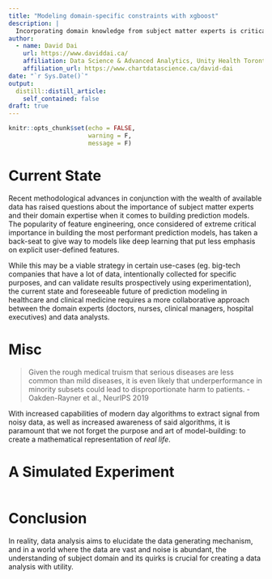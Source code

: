 ```yaml
---
title: "Modeling domain-specific constraints with xgboost"
description: |
  Incorporating domain knowledge from subject matter experts is critical for building useful models. As statistician George Box said, *"All models are wrong, but some are useful."* How useful our models are depend critically on how well we apply domain knowledge to extract the signal from the noise.
author:
  - name: David Dai
    url: https://www.daviddai.ca/
    affiliation: Data Science & Advanced Analytics, Unity Health Toronto
    affiliation_url: https://www.chartdatascience.ca/david-dai
date: "`r Sys.Date()`"
output:
  distill::distill_article:
    self_contained: false
draft: true
---
```


```r
knitr::opts_chunk$set(echo = FALSE,
                      warning = F,
                      message = F)
```

# Current State

Recent methodological advances in conjunction with the wealth of available data has raised questions about the importance of subject matter experts and their domain expertise when it comes to building prediction models. The popularity of feature engineering, once considered of extreme critical importance in building the most performant prediction models, has taken a back-seat to give way to models like deep learning that put less emphasis on explicit user-defined features.

While this may be a viable strategy in certain use-cases (eg. big-tech companies that have a lot of data, intentionally collected for specific purposes, and can validate results prospectively using experimentation), the current state and foreseeable future of prediction modeling in healthcare and clinical medicine requires a more collaborative approach between the domain experts (doctors, nurses, clinical managers, hospital executives) and data analysts.

# 




# Misc

<blockquote>Given the rough
medical truism that serious diseases are less common than mild diseases, it is even likely that
underperformance in minority subsets could lead to disproportionate harm to patients. - Oakden-Rayner et al., NeurIPS 2019</blockquote>

With increased capabilities of modern day algorithms to extract signal from noisy data, as well as increased awareness of said algorithms, it is paramount that we not forget the purpose and art of model-building: to create a mathematical representation of *real life*. 


# A Simulated Experiment


```r

```



# Conclusion


In reality, data analysis aims to elucidate the data generating mechanism, and in a world where the data are vast and noise is abundant, the understanding of subject domain and its quirks is crucial for creating a data analysis with utility. 